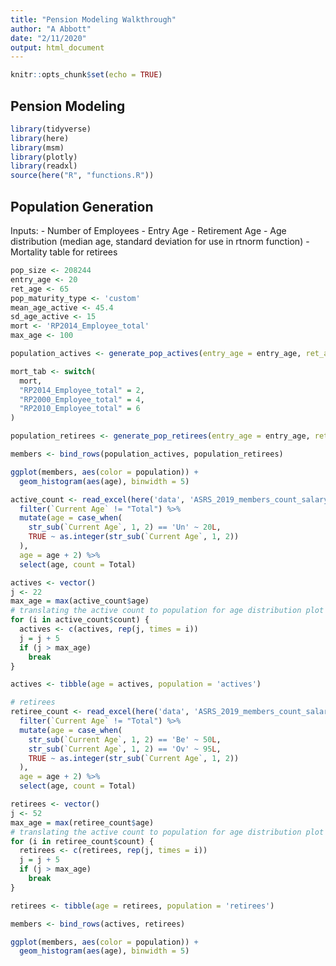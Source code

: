 ```yaml
---
title: "Pension Modeling Walkthrough"
author: "A Abbott"
date: "2/11/2020"
output: html_document
---
```


```r
knitr::opts_chunk$set(echo = TRUE)
```

## Pension Modeling



```r
library(tidyverse)
library(here)
library(msm)
library(plotly)
library(readxl)
source(here("R", "functions.R"))
```

## Population Generation

Inputs:
- Number of Employees
- Entry Age
- Retirement Age
- Age distribution (median age, standard deviation for use in rtnorm function)
- Mortality table for retirees


```r
pop_size <- 208244
entry_age <- 20
ret_age <- 65
pop_maturity_type <- 'custom'
mean_age_active <- 45.4
sd_age_active <- 15
mort <- 'RP2014_Employee_total'
max_age <- 100

population_actives <- generate_pop_actives(entry_age = entry_age, ret_age = ret_age, pop_maturity_type = pop_maturity_type, pop_size = pop_size, mean_age_active = mean_age_active, sd_age_active = sd_age_active) 

mort_tab <- switch(
  mort,
  "RP2014_Employee_total" = 2,
  "RP2000_Employee_total" = 4,
  "RP2010_Employee_total" = 6
)

population_retirees <- generate_pop_retirees(entry_age = entry_age, ret_age = ret_age, mort_tab = mort_tab, population_actives = population_actives)

members <- bind_rows(population_actives, population_retirees)
```

```r
ggplot(members, aes(color = population)) +
  geom_histogram(aes(age), binwidth = 5)

```


```r
active_count <- read_excel(here('data', 'ASRS_2019_members_count_salary.xlsx'), sheet = 'active_count') %>% 
  filter(`Current Age` != "Total") %>% 
  mutate(age = case_when(
    str_sub(`Current Age`, 1, 2) == 'Un' ~ 20L,
    TRUE ~ as.integer(str_sub(`Current Age`, 1, 2))
  ),
  age = age + 2) %>% 
  select(age, count = Total)

actives <- vector()
j <- 22
max_age = max(active_count$age)
# translating the active count to population for age distribution plot
for (i in active_count$count) {
  actives <- c(actives, rep(j, times = i))
  j = j + 5
  if (j > max_age)
    break
}

actives <- tibble(age = actives, population = 'actives')

# retirees
retiree_count <- read_excel(here('data', 'ASRS_2019_members_count_salary.xlsx'), sheet = 'retiree_count') %>% 
  filter(`Current Age` != "Total") %>% 
  mutate(age = case_when(
    str_sub(`Current Age`, 1, 2) == 'Be' ~ 50L,
    str_sub(`Current Age`, 1, 2) == 'Ov' ~ 95L,
    TRUE ~ as.integer(str_sub(`Current Age`, 1, 2))
  ),
  age = age + 2) %>% 
  select(age, count = Total)

retirees <- vector()
j <- 52
max_age = max(retiree_count$age)
# translating the active count to population for age distribution plot
for (i in retiree_count$count) {
  retirees <- c(retirees, rep(j, times = i))
  j = j + 5
  if (j > max_age)
    break
}

retirees <- tibble(age = retirees, population = 'retirees')

members <- bind_rows(actives, retirees)

ggplot(members, aes(color = population)) +
  geom_histogram(aes(age), binwidth = 5)

```


